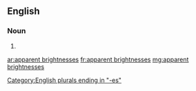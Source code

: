 ==English==

===Noun===
{{head|en}}

# {{plural of|apparent brightness}}

[[Category:English plurals ending in "-es"]]

[[ar:apparent brightnesses]]
[[fr:apparent brightnesses]]
[[mg:apparent brightnesses]]